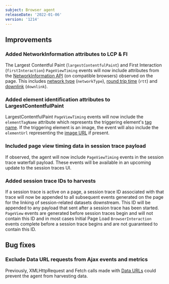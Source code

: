 ```yaml
---
subject: Browser agent
releaseDate: '2022-01-06'
version: '1214'
---
```


## Improvements

### Added NetworkInformation attributes to LCP & FI

The Largest Contentful Paint (`largestContentfulPaint`) and First Interaction (`firstInteraction`) `PageViewTiming` events will now include attributes from the [NetworkInformation API](https://developer.mozilla.org/en-US/docs/Web/API/NetworkInformation) (on compatible browsers) observed on the page.  This includes [network type](https://developer.mozilla.org/en-US/docs/Web/API/NetworkInformation/type) (`networkType`), [round trip time](https://developer.mozilla.org/en-US/docs/Web/API/NetworkInformation/rtt) (`rtt`) and [downlink](https://developer.mozilla.org/en-US/docs/Web/API/NetworkInformation/downlink) (`downlink`).

### Added element identification attributes to LargestContentfulPaint

LargestContentfulPaint `PageViewTiming` events will now include the `elementTagName` attribute which represents the triggering element's [tag name](https://developer.mozilla.org/en-US/docs/Web/API/Element/tagName). If the triggering element is an image, the event will also include the `elementUrl` representing the [image URL](https://developer.mozilla.org/en-US/docs/Web/API/LargestContentfulPaint/url) if present.

### Included page view timing data in session trace payload

If observed, the agent will now include `PageViewTiming` events in the session trace waterfall payload. These events will be available in an upcoming update to the session traces UI.

### Added session trace IDs to harvests

If a session trace is active on a page, a session trace ID associated with that trace will now be appended to all subsequent events generated on the page for the linking of session-related datasets downstream. This ID will be appended to any payload that sent after a session trace has been started. `PageView` events are generated before session traces begin and will not contain this ID and in most cases Initial Page Load `BrowserInteraction` events complete before a session trace begins and are not guaranteed to contain this ID.

## Bug fixes

### Exclude Data URL requests from Ajax events and metrics

Previously, XMLHttpRequest and Fetch calls made with [Data URLs](https://developer.mozilla.org/en-US/docs/Web/HTTP/Basics_of_HTTP/Data_URIs) could prevent the agent from harvesting data.
